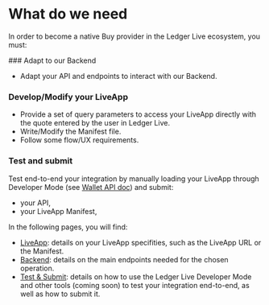 
# What do we need

In order to become a native Buy provider in the Ledger Live ecosystem, you must:

<Steps>
### Adapt to our Backend

- Adapt your API and endpoints to interact with our Backend.

### Develop/Modify your LiveApp

- Provide a set of query parameters to access your LiveApp directly with the quote entered by the user in Ledger Live.
- Write/Modify the Manifest file.
- Follow some flow/UX requirements.

### Test and submit

Test end-to-end your integration by manually loading your LiveApp through Developer Mode (see [Wallet API doc](../../../../docs/discover/dapp-browser/manifest#load-your-live-app-locally-on-desktop)) and submit:

- your API,
- your LiveApp Manifest,

</Steps>

In the following pages, you will find:

- [LiveApp](buy/providers-liveapp): details on your LiveApp specifities, such as the LiveApp URL or the Manifest.
- [Backend](buy/providers-backend): details on the main endpoints needed for the chosen operation.
- [Test & Submit](buy/providers-test-and-submit): details on how to use the Ledger Live Developer Mode and other tools (coming soon) to test your integration end-to-end, as well as how to submit it.
